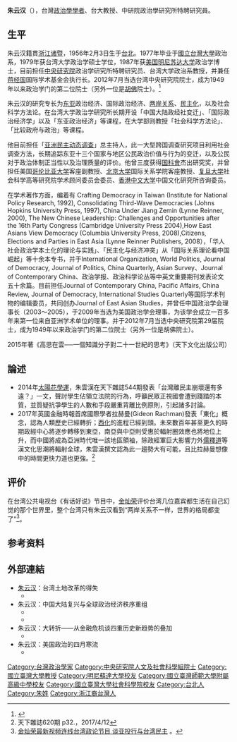 {{Untranslated-jargon}}
{{Infobox_officeholder
| image name =
| image width = 
| name =朱雲汉
| now = [[政治学家|政治学家]]
| period = 
| nationality = {{ROC}}
| Native place = [[浙江|浙江]]諸暨
| date of birth = {{Birth date and age|1956|2|3}}
| party = 
| place of birth = {{ROC|臺灣省}}[[臺北市|臺北市]]
| educate = 
*國立臺灣師大附中
*國立台灣大學政治學學士
*國立臺灣大學政治学硕士
*美国明尼苏达大学政治学博士
| past = 
*中央研究院政治学研究所筹备处特聘研究员
*國立臺灣大学政治學系教授
*[[蒋经国|蒋经国]]国际学术基金会执行长
*中央研究院院士
| 著作=《高思在雲》
}}
'''朱云汉'''（{{bd|1956年|2月3日}}），台灣[[政治学家|政治學學者]]、台大教授、中研院政治學研究所特聘研究員。

==生平==
朱云汉籍貫[[浙江|浙江]][[诸暨|诸暨]]，1956年2月3日生于[[台北|台北]]。1977年毕业于[[國立台灣大學|國立台灣大學]]政治系，1979年获台湾大学政治学硕士学位，1987年获[[美国|美国]][[明尼苏达大学|明尼苏达大学]]政治学博士，目前担任[[中央研究院|中央研究院]]政治学研究所特聘研究员、台湾大学政治系教授，并兼任[[蒋经国|蒋经国]]国际学术基金会执行长。2012年7月当选台湾中央研究院院士，成为1949年以来政治学门的第二位院士（另外一位是[[胡佛|胡佛]]院士）。<ref>{{Cite web |url=http://www.ipsas.sinica.edu.tw/article_cat.php?id=93 |title=中央研究院政治學研究所 |access-date=2017-01-14 |archive-date=2021-01-25 |archive-url=https://web.archive.org/web/20210125095546/https://www.ipsas.sinica.edu.tw/article_cat.php?id=93 |dead-url=no }}</ref>

朱云汉的研究专长为[[东亚|东亚]]政治经济、国际政治经济、[[两岸关系|两岸关系]]、[[民主化|民主化]]，以及社会科学方法论。在台湾大学政治学研究所长期开设「中国大陆政经社变迁」、「国际政治经济学」以及「东亚政治经济」等课程，在大学部则教授「社会科学方法论」、「比较政府与政治」等课程。

他目前担任「[[亚洲民主动态调查|亚洲民主动态调查]]」总主持人，此一大型跨国调查研究项目利用社会调查方法，长期追踪东亚十三个国家与地区公民政治价值与行为的变迁，以及公民对于政治体制正当性以及治理质量的评价。他曾三度获得[[国科會|国科會]]杰出研究奖，并曾担任美国[[哥伦比亚大学|哥伦比亚大学]]客座副教授、[[北京大学|北京大学]]国际关系学院客座教授、[[复旦大学|复旦大学]]社会科学高等研究院学术顾问委员会委员、[[香港中文大学|香港中文大学]]中国文化研究所咨询委员。

在学术著作方面，编着有 Crafting Democracy in Taiwan (Institute for National Policy Research, 1992), Consolidating Third-Wave Democracies (Johns Hopkins University Press, 1997), China Under Jiang Zemin (Lynne Reinner, 2000), The New Chinese Leadership: Challenges and Opportunities after the 16th Party Congress (Cambridge University Press 2004),How East Asians View Democracy (Columbia University Press, 2008),Citizens, Elections and Parties in East Asia (Lynne Reinner Publishers, 2008），「华人社会政治学本土化的理论与实践」、「民主化与经济冲突」从「国际关系理论看中国崛起」等十余本专书，并于International Organization, World Politics, Journal of Democracy, Journal of Politics, China Quarterly, Asian Survey、Journal of Contemporary China、政治学报、政治科学论丛等中英文重要期刊发表论文五十余篇。目前担任Journal of Contemporary China, Pacific Affairs, China Review, Journal of Democracy, International Studies Quarterly等国际学术刊物的编辑委员，共同创办Journal of East Asian Studies，并曾任中国政治学会理事长（2003～2005），于2009年当选为美国政治学会理事，为该学会成立一百多年来第一位来自亚洲学术单位的理事。并于2012年7月当选中央研究院第29届院士，成为1949年以来政治学门的第二位院士（另外一位是胡佛院士）。

2015年著《高思在雲──一個知識分子對二十一世紀的思考》（天下文化出版公司）

==論述==
*2014年[[太陽花學運|太陽花學運]]，朱雲漢在天下雜誌544期發表「台灣離民主崩壞還有多遠？」一文，聲討學生佔領立法院的行為，呼籲民眾正視國會遭到踐踏的本質，並質疑抗爭學生的人數和手段嚴重背離比例原則，引起諸多討論。
*2017年英國金融時報首席國際學者拉赫曼(Gideon Rachman)發表「東化」概念，認為人類歷史已經轉折；[[西化|西化]]的進程已經到頭。未來數百年甚至更久的時期政經中心將逐步轉移到東亞，南亞與中亞則受惠於輻射圈效應也將地位上升，而中國將成為亞洲時代唯一該地區領袖，除政經軍巨大影響力外[[儒釋道|儒釋道]]等漢文化思潮將輻射全球，朱雲漢撰文認為此一趨勢大有可能，且比拉赫曼想像中的時間更快力道也更強。<ref>天下雜誌620期 p32.，2017/4/12</ref>

==评价==
在台湾公共电视台《有话好说》节目中，[[金灿荣|金灿荣]]评价台湾几位嘉宾都生活在自己幻觉的那个世界里，整个台湾只有朱云汉看到“两岸关系不一样，世界的格局都变了”<ref>[http://www.guancha.cn/video/2015_04_05_314873.shtml 金灿荣最新视频连线台湾政论节目 谈亚投行与台湾民主] {{Wayback|url=http://www.guancha.cn/video/2015_04_05_314873.shtml |date=20150406113203 }}。</ref>。

==参考资料==
{{reflist}}

== 外部連結 ==
{{wikisource author|朱雲漢}}
* [https://web.archive.org/web/20160304185545/http://wen.org.cn/modules/tag/view.tag.php?tag=3743 朱云汉]：台湾土地改革的得失
** {{cite web|url=http://wen.org.cn/modules/article/view.article.php/article=1503|title=讲座文字|language=zh-hans|access-date=2013-01-24|archive-url=https://web.archive.org/web/20120710203457/http://wen.org.cn/modules/article/view.article.php/article=1503|archive-date=2012-07-10|dead-url=yes}}
* 朱云汉：中国大陆复兴与全球政治经济秩序重组
** {{cite web|url=http://v.youku.com/v_show/id_XNTA0OTQxMDQ4.html|title=讲座视频|publisher=[[优酷网|优酷网]]|access-date=2013-03-19|archive-date=2019-06-12|archive-url=https://web.archive.org/web/20190612210441/https://v.youku.com/v_show/id_XNTA0OTQxMDQ4.html|dead-url=no}}
** {{cite web|url=http://wen.org.cn/modules/article/view.article.php/article=3715|title=讲座文字|language=zh-hans|access-date=2013-01-24|archive-url=https://web.archive.org/web/20140409083752/http://wen.org.cn/modules/article/view.article.php/article=3715|archive-date=2014-04-09|dead-url=yes}}
* 朱云汉：大转折——从金融危机谈四重历史新趋势的叠加
** {{cite web|url=http://wen.org.cn/modules/article/view.article.php/article=1502|title=讲座文字|language=zh-hans|access-date=2013-01-24|archive-url=https://web.archive.org/web/20111117104446/http://wen.org.cn/modules/article/view.article.php/article=1502|archive-date=2011-11-17|dead-url=yes}}
* 朱云汉：美国政治的四月寒流
** {{cite web|url=http://wen.org.cn/modules/article/view.article.php/article=2546|title=讲座文字|language=zh-hans|access-date=2013-03-20|archive-url=https://web.archive.org/web/20120711053548/http://wen.org.cn/modules/article/view.article.php/article=2546|archive-date=2012-07-11|dead-url=yes}}

{{中央研究院第二十九届院士}}
[[Category:台灣政治學家|Category:台灣政治學家]]
[[Category:中央研究院人文及社會科學組院士|Category:中央研究院人文及社會科學組院士]]
[[Category:國立臺灣大學教授|Category:國立臺灣大學教授]]
[[Category:明尼蘇達大學校友|Category:明尼蘇達大學校友]]
[[Category:國立臺灣師範大學附屬高級中學校友|Category:國立臺灣師範大學附屬高級中學校友]]
[[Category:國立臺灣大學社會科學院校友|Category:國立臺灣大學社會科學院校友]]
[[Category:台北人|Category:台北人]]
[[Category:朱姓|Category:朱姓]]
[[Category:浙江裔台灣人|Category:浙江裔台灣人]]